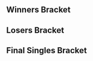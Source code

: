 {{DISPLAYTITLE:Frame One: Singles Bracket}}{{SetGame|melee}}
{{tabs static
|name1=Overview
|link1=Frame One
|name2=Singles Bracket
|link2=Frame One/Singles Bracket
|name3=Doubles Bracket
|link3=Frame One/Doubles Bracket
|This=2
}}
==Winners Bracket==
{{32DEWBracketA
|r1m1p1=Plup |r1m1p1flag=us |r1m1p1score=2 |r1m1win=1
|r1m1p2=Rachman |r1m1p2flag=us |r1m1p2score=0
|r1m2p1=Working Class Hero |r1m2p1flag=us |r1m2p1score=0 |r1m2win=2
|r1m2p2=Drunksloth |r1m2p2flag=us |r1m2p2score=2
|r1m3p1=Gravy |r1m3p1flag=us |r1m3p1score=2 |r1m3win=1
|r1m3p2=Fabio |r1m3p2flag=us |r1m3p2score=0
|r1m4p1=Pengie |r1m4p1flag=us |r1m4p1score=2 |r1m4win=1
|r1m4p2=Father |r1m4p2flag=us |r1m4p2score=1
|r1m5p1=Wizzrobe |r1m5p1flag=us |r1m5p1score=2 |r1m5win=1
|r1m5p2=Derdian |r1m5p2flag=us |r1m5p2score=0
|r1m6p1=MrLz |r1m6p1flag=us |r1m6p1score=2 |r1m6win=1
|r1m6p2=Shamunt |r1m6p2flag=us |r1m6p2score=1
|r1m7p1=Duck |r1m7p1flag=us |r1m7p1score=2 |r1m7win=1
|r1m7p2=Ridz |r1m7p2flag=us |r1m7p2score=0
|r1m8p1=Porkchops |r1m8p1flag=us |r1m8p1score=2 |r1m8win=1
|r1m8p2=Lad |r1m8p2flag=us |r1m8p2score=1

|r1m9p1=Axe |r1m9p1flag=us |r1m9p1score=2 |r1m9win=1
|r1m9p2=Enigma |r1m9p2flag=us |r1m9p2score=0
|r1m10p1=Hungry Pigeon |r1m10p1flag=us |r1m10p1score=2 |r1m10win=1
|r1m10p2=Tempo |r1m10p2flag=us |r1m10p2score=1
|r1m11p1=Gahtzu |r1m11p1flag=us |r1m11p1score=2 |r1m11win=1
|r1m11p2=Oaty |r1m11p2flag=us |r1m11p2score=0
|r1m12p1=Harriet |r1m12p1flag=us |r1m12p1score=2 |r1m12win=1
|r1m12p2=GAwes |r1m12p2flag=us |r1m12p2score=1
|r1m13p1=Colbol |r1m13p1flag=us |r1m13p1score=2 |r1m13win=1
|r1m13p2=Arakune |r1m13p2flag=us |r1m13p2score=0
|r1m14p1=brokenyew |r1m14p1flag=us |r1m14p1score=0 |r1m14win=2
|r1m14p2=Envy |r1m14p2flag=us |r1m14p2score=2
|r1m15p1=HugS |r1m15p1flag=us |r1m15p1score=2 |r1m15win=1
|r1m15p2=BluEG |r1m15p2flag=us |r1m15p2score=0
|r1m16p1=Rula |r1m16p1flag=us |r1m16p1score=2 |r1m16win=1
|r1m16p2=Kaike |r1m16p2flag=us |r1m16p2score=0

|r2m1p1=Plup |r2m1p1flag=us |r2m1p1score=3 |r2m1win=1
|r2m1p2=Drunksloth |r2m1p2flag=us |r2m1p2score=0
|r2m2p1=Gravy |r2m2p1flag=us |r2m2p1score=2 |r2m2win=1
|r2m2p2=Pengie |r2m2p2flag=us |r2m2p2score=0
|r2m3p1=Wizzrobe |r2m3p1flag=us |r2m3p1score=2 |r2m3win=1
|r2m3p2=MrLz |r2m3p2flag=us |r2m3p2score=0
|r2m4p1=Duck |r2m4p1flag=us |r2m4p1score=2 |r2m4win=1
|r2m4p2=Porkchops |r2m4p2flag=us |r2m4p2score=0
|r2m5p1=Axe |r2m5p1flag=us |r2m5p1score=2 |r2m5win=1
|r2m5p2=Hungry Pigeon |r2m5p2flag=us |r2m5p2score=0
|r2m6p1=Gahtzu |r2m6p1flag=us |r2m6p1score=0 |r2m6win=2
|r2m6p2=Harriet |r2m6p2flag=us |r2m6p2score=2
|r2m7p1=Colbol |r2m7p1flag=us |r2m7p1score=2 |r2m7win=1
|r2m7p2=Envy |r2m7p2flag=us |r2m7p2score=0
|r2m8p1=HugS |r2m8p1flag=us |r2m8p1score=2 |r2m8win=1
|r2m8p2=Rula |r2m8p2flag=us |r2m8p2score=1

|r3m1p1=Plup |r3m1p1flag=us |r3m1p1score=3 |r3m1win=1
|r3m1p2=Gravy |r3m1p2flag=us |r3m1p2score=1
|r3m2p1=Wizzrobe |r3m2p1flag=us |r3m2p1score=3 |r3m2win=1
|r3m2p2=Duck |r3m2p2flag=us |r3m2p2score=1
|r3m3p1=Axe |r3m3p1flag=us |r3m3p1score=3 |r3m3win=1
|r3m3p2=Harriet |r3m3p2flag=us |r3m3p2score=0
|r3m4p1=Colbol |r3m4p1flag=us |r3m4p1score=3 |r3m4win=1
|r3m4p2=HugS |r3m4p2flag=us |r3m4p2score=0

|r4m1p1=Plup |r4m1p1flag=us |r4m1p1score=3 |r4m1win=1
|r4m1p2=Wizzrobe |r4m1p2flag=us |r4m1p2score=1
|r4m2p1=Axe |r4m2p1flag=us |r4m2p1score=3 |r4m2win=1
|r4m2p2=Colbol |r4m2p2flag=us |r4m2p2score=2
}}
==Losers Bracket==
{{32DELBracketSmwA
|tourneylink=Frame One
|tourneyname=Frame One
|l1placement=25-32
|l2placement=17-24
|l3placement=13-16
|l4placement=9-12
|l5placement=7-8
|l6placement=5-6

|l1m1p1=Rachman |l1m1p1flag=us |l1m1p1score=2 |l1m1win=1
|l1m1p2=Working Class Hero |l1m1p2flag=us |l1m1p2score=0
|l1m2p1=Fabio |l1m2p1flag=us |l1m2p1score=0 |l1m2win=2
|l1m2p2=Father |l1m2p2flag=us |l1m2p2score=2
|l1m3p1=Derdian |l1m3p1flag=us |l1m3p1score=2 |l1m3win=1
|l1m3p2=Shamunt |l1m3p2flag=us |l1m3p2score=0
|l1m4p1=Ridz |l1m4p1flag=us |l1m4p1score=1 |l1m4win=2
|l1m4p2=Lad |l1m4p2flag=us |l1m4p2score=2
|l1m5p1=Enigma |l1m5p1flag=us |l1m5p1score=0 |l1m5win=2
|l1m5p2=Tempo |l1m5p2flag=us |l1m5p2score=2
|l1m6p1=Oaty |l1m6p1flag=us |l1m6p1score=1 |l1m6win=2
|l1m6p2=GAwes |l1m6p2flag=us |l1m6p2score=2
|l1m7p1=Arakune |l1m7p1flag=us |l1m7p1score=0 |l1m7win=2
|l1m7p2=brokenyew |l1m7p2flag=us |l1m7p2score=2
|l1m8p1=BluEG |l1m8p1flag=us |l1m8p1score=1 |l1m8win=2
|l1m8p2=Kaike |l1m8p2flag=us |l1m8p2score=2

|l2m1p1=Rula |l2m1p1flag=us |l2m1p1score=2 |l2m1win=1
|l2m1p2=Rachman |l2m1p2flag=us |l2m1p2score=0
|l2m2p1=Envy |l2m2p1flag=us |l2m2p1score=2 |l2m2win=1
|l2m2p2=Father |l2m2p2flag=us |l2m2p2score=1
|l2m3p1=Gahtzu |l2m3p1flag=us |l2m3p1score=2 |l2m3win=1
|l2m3p2=Derdian |l2m3p2flag=us |l2m3p2score=0
|l2m4p1=Hungry Pigeon |l2m4p1flag=us |l2m4p1score=2 |l2m4win=1
|l2m4p2=Lad |l2m4p2flag=us |l2m4p2score=0
|l2m5p1=Porkchops |l2m5p1flag=us |l2m5p1score=1 |l2m5win=2
|l2m5p2=Tempo |l2m5p2flag=us |l2m5p2score=2
|l2m6p1=MrLz |l2m6p1flag=us |l2m6p1score=0 |l2m6win=2
|l2m6p2=GAwes |l2m6p2flag=us |l2m6p2score=2
|l2m7p1=Pengie |l2m7p1flag=us |l2m7p1score=2 |l2m7win=1
|l2m7p2=brokenyew |l2m7p2flag=us |l2m7p2score=1
|l2m8p1=Drunksloth |l2m8p1flag=us |l2m8p1score=2 |l2m8win=1
|l2m8p2=Kaike |l2m8p2flag=us |l2m8p2score=0

|l3m1p1=Rula |l3m1p1flag=us |l3m1p1score=3 |l3m1win=1
|l3m1p2=Envy |l3m1p2flag=us |l3m1p2score=0
|l3m2p1=Gahtzu |l3m2p1flag=us |l3m2p1score=3 |l3m2win=1
|l3m2p2=Hungry Pigeon |l3m2p2flag=us |l3m2p2score=0
|l3m3p1=Tempo |l3m3p1flag=us |l3m3p1score=3 |l3m3win=1
|l3m3p2=GAwes |l3m3p2flag=us |l3m3p2score=1
|l3m4p1=Pengie |l3m4p1flag=us |l3m4p1score=0 |l3m4win=2
|l3m4p2=Drunksloth |l3m4p2flag=us |l3m4p2score=3

|l4m1p1=Duck |l4m1p1flag=us |l4m1p1score=3 |l4m1win=1
|l4m1p2=Rula |l4m1p2flag=us |l4m1p2score=0
|l4m2p1=Gravy |l4m2p1flag=us |l4m2p1score=3 |l4m2win=1
|l4m2p2=Gahtzu |l4m2p2flag=us |l4m2p2score=2
|l4m3p1=HugS |l4m3p1flag=us |l4m3p1score=3 |l4m3win=1
|l4m3p2=Tempo |l4m3p2flag=us |l4m3p2score=0
|l4m4p1=Harriet |l4m4p1flag=us |l4m4p1score=3 |l4m4win=1
|l4m4p2=Drunksloth |l4m4p2flag=us |l4m4p2score=2

|l5m1p1=Duck |l5m1p1flag=us |l5m1p1score=3 |l5m1win=1
|l5m1p2=Gravy |l5m1p2flag=us |l5m1p2score=1
|l5m2p1=HugS |l5m2p1flag=us |l5m2p1score=3 |l5m2win=1
|l5m2p2=Harriet |l5m2p2flag=us |l5m2p2score=0

|l6m1p1=Colbol |l6m1p1flag=us |l6m1p1score=3 |l6m1win=1
|l6m1p2=Duck |l6m1p2flag=us |l6m1p2score=2
|l6m2p1=Wizzrobe |l6m2p1flag=us |l6m2p1score=DQ |l6m2win=2
|l6m2p2=HugS |l6m2p2flag=us |l6m2p2score={{win}}
}}
<onlyinclude>
==Final Singles Bracket==
{{DEFinalSmwBracket
|tourneylink=Frame One
|tourneyname=Frame One
|l1placement=4
|r2placement=3
|r3loserplacement=2
|r3winnerplacement=1
|export_score=true

<!-- FROM WINNERS -->
|r1m1p1=Plup |r1m1p1flag=us |r1m1p1score=3
|r1m1p2=Axe |r1m1p2flag=us |r1m1p2score=0
|r1m1win=1

<!-- FROM LOSERS -->
|l1m1p1=Colbol |l1m1p1flag=us |l1m1p1score=3
|l1m1p2=HugS |l1m1p2flag=us |l1m1p2score=1
|l1m1win=1

<!-- LOSERS FINALS -->
|r2m1p1=Axe |r2m1p1flag=us |r2m1p1score=2
|r2m1p2=Colbol |r2m1p2flag=us |r2m1p2score=3
|r2m1win=2

<!-- GRAND FINALS -->
|r3m1p1=Plup |r3m1p1flag=us |r3m1p1score=3 |r3m2p1score=
|r3m1p2=Colbol |r3m1p2flag=us |r3m1p2score=1 |r3m2p2score=
|r3m1win=1
}}
</onlyinclude>
